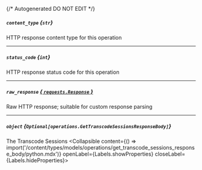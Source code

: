 {/* Autogenerated DO NOT EDIT  */}

##### `content_type` *{`str`}*
HTTP response content type for this operation

---
##### `status_code` *{`int`}*
HTTP response status code for this operation

---
##### `raw_response` [*{ `requests.Response` }*](https://requests.readthedocs.io/en/latest/api/#requests.Response)
Raw HTTP response; suitable for custom response parsing

---
##### `object` *{`Optional[operations.GetTranscodeSessionsResponseBody]`}*
The Transcode Sessions
<Collapsible content={() => import('/content/types/models/operations/get_transcode_sessions_response_body/python.mdx')} openLabel={Labels.showProperties} closeLabel={Labels.hideProperties}>
</Collapsible>


